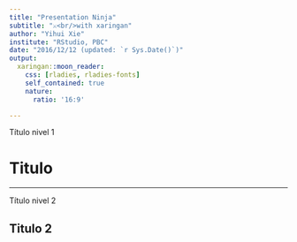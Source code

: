 ```yaml
---
title: "Presentation Ninja"
subtitle: "⚔<br/>with xaringan"
author: "Yihui Xie"
institute: "RStudio, PBC"
date: "2016/12/12 (updated: `r Sys.Date()`)"
output:
  xaringan::moon_reader:
    css: [rladies, rladies-fonts]
    self_contained: true
    nature:
      ratio: '16:9'

---
```


Título nivel 1

# Titulo

---

Título nivel 2

## Titulo 2